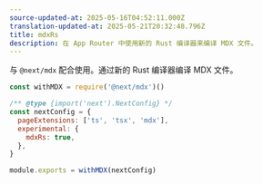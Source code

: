```yaml
---
source-updated-at: 2025-05-16T04:52:11.000Z
translation-updated-at: 2025-05-21T20:32:48.796Z
title: mdxRs
description: 在 App Router 中使用新的 Rust 编译器来编译 MDX 文件。
---
```


与 `@next/mdx` 配合使用。通过新的 Rust 编译器编译 MDX 文件。

```js filename="next.config.js"
const withMDX = require('@next/mdx')()

/** @type {import('next').NextConfig} */
const nextConfig = {
  pageExtensions: ['ts', 'tsx', 'mdx'],
  experimental: {
    mdxRs: true,
  },
}

module.exports = withMDX(nextConfig)
```